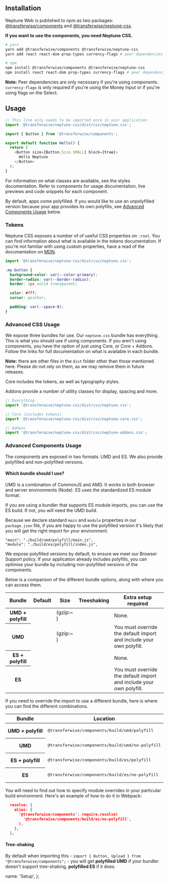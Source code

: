 
## Installation

Neptune Web is published to npm as two packages: [@transferwise/components](https://www.npmjs.com/package/@transferwise/components) and [@transferwise/neptune-css](https://www.npmjs.com/package/@transferwise/neptune-css).

**If you want to use the components, you need Neptune CSS.**

```bash
# yarn
yarn add @transferwise/components @transferwise/neptune-css
yarn add react react-dom prop-types currency-flags # peer dependencies

# npm
npm install @transferwise/components @transferwise/neptune-css
npm install react react-dom prop-types currency-flags # peer dependencies
```

**Note:** Peer dependencies are only necessary if you're using components. `currency-flags` is only required if you're using the <DocLink href="/components/MoneyInput">Money Input</DocLink> or if you're using flags on the <DocLink href="/components/Select">Select</DocLink>.

## Usage

```js
// This line only needs to be imported once in your application
import '@transferwise/neptune-css/dist/css/neptune.css';

import { Button } from '@transferwise/components';

export default function Hello() {
  return (
    <Button size={Button.Size.SMALL} block={true}>
      Hello Neptune
    </Button>
  );
}
```

For information on what classes are available, see the <DocLink href="/styles/core/Typography">styles documentation</DocLink>. Refer to <DocLink href="/components/inputs/Button">components</DocLink> for usage documentation, live previews and code snippets for each component.

By default, apps come polyfilled. If you would like to use an unpolyfilled version because your app provides its own polyfills, see [Advanced Components Usage](#advanced-components-usage) below.

### Tokens

Neptune CSS exposes a number of of useful CSS properties on `:root`. You can find information about what is available in the <DocLink href="/components/tokens">tokens documentation</DocLink>. If you're not familiar with using custom properties, have a read of the documentation on [MDN](https://developer.mozilla.org/en-US/docs/Web/CSS/--*).

```js
import '@transferwise/neptune-css/dist/css/neptune.css';
```

```css
.my-button {
  background-color: var(--color-primary);
  border-radius: var(--border-radius);
  border: 1px solid transparent;

  color: #fff;
  cursor: pointer;

  padding: var(--space-8);
}
```

### Advanced CSS Usage

We expose three bundles for use. Our `neptune.css` bundle has everything. This is what you should use if using components. If you aren't using components, you have the option of just using Core, or Core + Addons. Follow the links for full documentation on what is available in each bundle.

**Note:** there are other files in the `dist` folder other than those mentioned here. Please do not rely on them, as we may remove them in future releases.

<DocLink href="/styles/core">Core</DocLink> includes the tokens, as well as typography styles.

<DocLink href="/styles/addons">Addons</DocLink> provide a number of utility classes for display, spacing
and more.

```js
// Everything
import '@transferwise/neptune-css/dist/css/neptune.css';

// Core (includes tokens)
import '@transferwise/neptune-css/dist/css/neptune-core.css';

// Addons
import '@transferwise/neptune-css/dist/css/neptune-addons.css';
```

### Advanced Components Usage

The components are exposed in two formats: UMD and ES. We also provide polyfilled and non-polyfilled versions.

#### Which bundle should I use?

UMD is a combination of CommonJS and AMD. It works in both browser and server environments (Node). ES uses the standardized ES module format.

If you are using a bundler that supports ES module imports, you can use the ES build. If not, you will need the UMD build.

Because we declare standard `main` and `module` properties in our `package.json` file, if you are happy to use the polyfilled version it's likely that you will get the right import for your environment.

```
"main": "./build/umd/polyfill/main.js",
"module": "./build/es/polyfill/index.js",
```

We expose polyfilled versions by default, to ensure we meet our <DocLink href="/about/BrowserSupport">Browser Support</DocLink> policy. If your application already includes polyfills, you can optimise your bundle by including non-polyfilled versions of the components.

Below is a comparison of the different bundle options, along with where you can access them.

<table className="docs-table table table-condensed">
  <thead>
    <tr>
      <th>Bundle</th>
      <th>Default</th>
      <th>Size</th>
      <th>Treeshaking</th>
      <th>Extra setup required</th>
    </tr>
  </thead>
  <tbody>
    <tr>
      <th scope="row">UMD + polyfill</th>
      <td>
        <TickIcon size="sm" />
      </td>
      <td>
        <PrintBundleSize bundleSize={bundleSizes.umd['polyfill'][0]} /> (gzip:~
        <PrintBundleSize bundleSize={bundleSizes.umd['polyfill'][1]} />)
      </td>
      <td>
        <CloseIcon size="sm" />
      </td>
      <td>None.</td>
    </tr>
    <tr>
      <th scope="row">UMD</th>
      <td>
        <CloseIcon size="sm" />
      </td>
      <td>
        <PrintBundleSize bundleSize={bundleSizes.umd['no-polyfill'][0]} /> (gzip:~
        <PrintBundleSize bundleSize={bundleSizes.umd['no-polyfill'][1]} />)
      </td>
      <td>
        <CloseIcon size="sm" />
      </td>
      <td>You must override the default import and include your own polyfill.</td>
    </tr>
    <tr>
      <th scope="row">ES + polyfill</th>
      <td>
        <TickIcon size="sm" />
      </td>
      <td>
        <PrintBundleSize bundleSize={bundleSizes.es.polyfill} />
      </td>
      <td>
        <TickIcon size="sm" />
      </td>
      <td>None.</td>
    </tr>
    <tr>
      <th scope="row">ES</th>
      <td>
        <CloseIcon size="sm" />
      </td>
      <td>
        <PrintBundleSize bundleSize={bundleSizes.es['no-polyfill']} />
      </td>
      <td>
        <TickIcon size="sm" />
      </td>
      <td>You must override the default import and include your own polyfill.</td>
    </tr>
  </tbody>
</table>

If you need to override the import to use a different bundle, here is where you can find the different combinations.

<table className="docs-table table table-condensed">
  <thead>
    <tr>
      <th>Bundle</th>
      <th>Location</th>
    </tr>
  </thead>
  <tbody>
    <tr>
      <th scope="row">UMD + polyfill</th>
      <td>
        <pre>@transferwise/components/build/umd/polyfill</pre>
      </td>
    </tr>
    <tr>
      <th scope="row">UMD</th>
      <td>
        <pre>@transferwise/components/build/umd/no-polyfill</pre>
      </td>
    </tr>
    <tr>
      <th scope="row">ES + polyfill</th>
      <td>
        <pre>@transferwise/components/build/es/polyfill</pre>
      </td>
    </tr>
    <tr>
      <th scope="row">ES</th>
      <td>
        <pre>@transferwise/components/build/es/no-polyfill</pre>
      </td>
    </tr>
  </tbody>
</table>

You will need to find out how to specify module overrides in your particular build environment. Here's an example of how to do it in Webpack:

```json
  resolve: {
    alias: {
      '@transferwise/components': require.resolve(
        '@transferwise/components/build/es/no-polyfill',
      ),
    },
  },
```

#### Tree-shaking

By default when importing this - `import { Button, Upload } from "@transferwise/components";` - you will get **polyfilled UMD** if your bundler doesn't support tree-shaking, **polyfilled ES** if it does.

  name: 'Setup',
};
